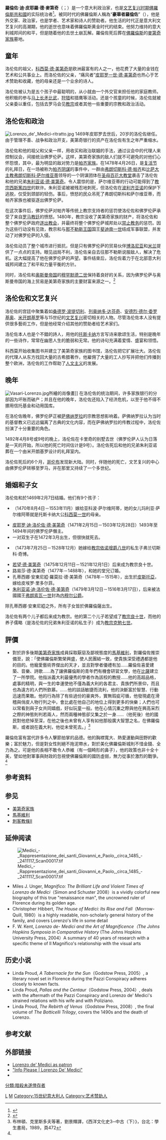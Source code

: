 {{refimprove|time=2013-09-21T21:13:43+00:00}}
{{noteTA
|1=zh-hans:美第奇; zh-tw:麥地奇;
|2=zh-hans:托斯卡纳; zh-tw:塔斯卡尼;
|3=zh-hans:博洛尼亚; zh-tw:波隆那;
|4=zh-hans:洛伦佐; zh-tw:羅倫佐;
|5=zh-hant:西斯篤; zh-hans:西斯笃; zh-hk:思道;
|6=zh-hant:依諾增爵; zh-hans:依诺增爵; zh-hk:諾森; zh-cn:意诺增爵;
|7=zh-hant:克萊孟; zh-hans:克莱孟; zh-hk:克勉;
}}
{{Infobox royalty
| name = 羅倫佐·德·美第奇
| image = Verrocchio Lorenzo de Medici.jpg
| caption = [[韋羅基奧|韋羅基奧]]製作的美第奇胸像（1480年）
| succession    =[[托斯卡纳统治者列表|佛罗伦萨僭主]]
| reign         =1469年12月2日–1492年4月8日
| predecessor   =[[皮耶罗一世·德·美第奇|皮耶罗一世·德·美第奇]]
| successor     =[[皮耶罗二世·德·美第奇|皮耶罗二世·德·美第奇]]
| spouse = [[克拉麗絲·奧爾西尼|克拉麗絲·奧爾西尼]]
| issue = [[盧克萊西婭·德·美第奇|盧克萊西婭·德·美第奇]]<br>[[皮耶羅二世·德·美第奇|皮耶羅二世·德·美第奇]]<br>[[瑪塔蓮娜·德·美第奇|瑪塔蓮娜·德·美第奇]]<br>Contessina Beatrice de' Medici<br>[[教宗良十世|教宗良十世]]<br>Luisa de' Medici<br>Contessina de' Medici<br>[[朱利亞諾·德·美第奇_(內穆爾公爵)|朱利亞諾·德·美第奇]]
| full name = 洛伦佐·迪·皮耶罗·德·美第奇<br>Lorenzo di Piero de' Medici
| noble family = [[美第奇家族|美第奇家族]]
| father = [[皮耶罗一世·德·美第奇|皮耶罗一世·德·美第奇]]
| mother = [[盧克萊西婭·圖拉布尼|盧克萊西婭·圖拉布尼]]
| birth_date = {{birth date|1449|1|1|df=y}}
| birth_place = [[佛羅倫薩共和國|佛羅倫薩共和國]][[佛羅倫薩|佛羅倫薩]]
| death_date = {{death date and age|1492|4|9|1449|1|1|df=y}}
| death_place = 佛羅倫薩共和國[[卡雷吉|卡雷吉]]
| signature = Lorenzo de' Medici.svg
}}
'''羅倫佐·迪·皮耶羅·德·麥第奇'''（{{lang-it|Lorenzo di Piero de' Medici}}；{{bd|1449年|1月1日|1492年|4月9日|catIdx=M}}）是一个意大利政治家，也是[[文艺复兴时期|文艺复兴时期]][[佛羅倫斯共和國|佛羅倫斯共和國]]的实际统治者<ref>{{cite book | last = Kent | first = F.W. | date = 2006 | location = USA | title = Lorenzo De' Medici and the Art of Magnificence | publisher = JHU Press | pages = 248 | isbn = 0801886279 }}</ref>。被同时代的佛羅倫斯人稱為“'''豪華者羅倫佐'''”（{{lang|it|Lorenzo il Magnifico}}），他是外交家、政治家，也是学者、艺术家和诗人的赞助者。他生活的时代正是意大利文艺复兴的高潮期，他的逝世也意味着佛羅倫斯黄金时代的结束。他努力维持的意大利城邦间的和平，但是随着他的去世土崩瓦解。羅倫佐死后葬在[[佛羅倫斯|佛羅倫斯]]的[[麥第奇家族|麥第奇家族]]墓地。

== 童年 ==

洛伦佐的祖父，[[科西莫·德·美第奇|科西莫·德·美第奇]]是欧洲最富有的人之一，他花费了大量的金钱在艺术和公共事业上。而洛伦佐的父亲，“痛风者”[[皮耶罗一世·德·美第奇|皮耶罗一世·德·美第奇]]也热心于艺术赞助和收藏，他的母亲还是一个业余的诗人。

洛伦佐被认为是五个孩子中最聪明的，从小就由一个外交官来担任他的家庭教师。他积极的参与[[马上长矛比武|马上长矛比武]]，[[狩猎|狩猎]]和猎鹰等活动。还是个孩童的时候，洛伦佐就被父亲委以重任，包括去罗马会见[[教宗|教宗]]或者其他一些重要的宗教和政治活动。

== 洛伦佐和政治 ==
[[File:Lorenzo_de'_Medici-ritratto.jpg|thumb]]
1469年皮耶罗去世后，20岁的洛伦佐继任。由于管理不善、战争和政治开支，美第奇银行的资产在洛伦佐有生之年严重缩水。

洛伦佐和他的祖父和父亲一样，用收买和政治联姻的手法，通过议会中的代理人来控制议会，间接统治佛罗伦萨。这样，美第奇家族的敌人们就不可避免的对他们心怀怨恨，其中，最为明显的敌对势力是[[帕齊家族|帕齐家族]]。在1478年4月26日，是[[复活节|复活节]]的礼拜日，在一场被称为[[帕齐阴谋|帕齐阴谋]]的事件中，一群由[[弗朗切斯科·德·帕齐|弗朗切斯科·德·帕齐]]和[[天主教比萨总教区|比萨大主教]][[弗朗切斯科·萨尔维亚蒂|弗朗切斯科·萨尔维亚蒂]]领导的一个阴谋团体在[[圣母百花大教堂|圣母百花大教堂]]袭击了洛伦佐和他的兄弟[[朱利亚诺·德·美第奇|朱利亚诺·德·美第奇]]。令人震惊的是，萨尔维亚蒂的行动可能得到了[[教宗西斯篤四世|教宗西斯篤四世]]的默许。朱利亚诺被被残忍地刺死，但洛伦佐在[[波利齐亚诺|波利齐亚诺]]的保护下逃脱，仅受到颈部的轻伤。事后，愤怒的民众吊死了弗朗切斯科和萨尔维亚蒂，而帕齐家族也被驱逐出佛罗伦萨。

在这次事件后，佛罗伦萨对帕齐等传统上教宗支持者的惩罚使洛伦佐和佛罗伦萨承受了来自[[聖座|罗马教廷]]的愤怒。1480年，教宗没收了美第奇家族的财产，将洛伦佐和整个佛罗伦萨政府[[绝罚|逐出教会]]，并最终将整个佛罗伦萨城邦处以[[禁止教务|禁止教务]]的惩罚。因为这些行动没有见效，教宗和与[[那不勒斯王国|那不勒斯王国]]国王[[斐迪南一世_(那不勒斯)|斐迪南一世]]结成军事联盟，并发动了对佛罗伦萨的入侵。

洛伦佐动员了整个城市进行抵抗，但是只有佛罗伦萨的贸易伙伴[[博洛尼亚|博洛尼亚]]和[[米兰|米兰]]提供了一点点的支持。眼见战局不利，洛伦佐亲自去往那不勒斯说服敌人，解决了危机。这大幅提高了他在佛罗伦萨的声望。事件结束后，洛伦佐着力于在北部意大利城邦间建立了和平和力量平衡的方针。

同时，洛伦佐和[[奥斯曼帝国|奥斯曼帝国]]的[[穆罕默德二世_(奥斯曼帝国)|穆罕默德二世]]保持着良好的关系，因为佛罗伦萨与奥斯曼帝国的海上贸易是美第奇家族的主要财富来源之一。<ref>{{cite book | last = Inalcik | first = Halil | date = 2000 | location = London | title = The Ottoman Empire: The Classical Age 1300-1600 | publisher = Orion Publishing Group | pages = 135 | isbn = 978-1-8421-2442-0 }}</ref>

== 洛伦佐和文艺复兴 ==

洛伦佐的宫廷中聚集着如[[桑德罗·波提切利|桑德罗·波提切利]]、[[列奥纳多·达芬奇|列奥纳多·达芬奇]]、[[安德烈·德尔·委罗基奥|安德烈·德尔·委罗基奥]]、[[米开朗基罗|米开朗基罗]]等与15世纪的[[文艺复兴|文艺复兴]]密切相关的人物。尽管洛伦佐本人没有提供很多藝術工作，但是他经常介绍其他的赞助者给艺术家们。

洛伦佐本人也是个不錯的詩人，用他的[[托斯卡纳|托斯卡纳]]方言写诗来歌颂生活，特别是晚年的一些诗作，常常在幽思人生的脆弱和无常。他的诗句充满着爱情、盛宴和领悟。

科西莫开始收集图书并建立了美第奇家族的图书馆，洛伦佐把它扩展壮大。洛伦佐的代理人从东方找回大量的古希腊著作，他雇佣了大量的工人抄写并把他们传播到整个欧洲，洛伦佐的工作帮助了[[人文主义|人文主义]]的发展。

== 晚年 ==
[[File:Vasari-Lorenzo.jpg|thumb]]所繪的肖像畫]]
在洛伦佐的统治期间，许多家族银行的分部因为坏账而破产；并且在他的晚年，洛伦佐还陷入了经济危机，以至于他不得不挪用信托基金和动用国库。

在洛伦佐晚年，佛罗伦萨正被[[萨佛纳罗拉|萨佛纳罗拉]]的宗教思想影响着。萨佛纳罗拉认为当时的基督教义已远远偏离了古典的文化内容，而在萨佛纳罗拉的传教过程中，洛伦佐扮演了十分重要的角色。

1492年4月8号或9号的晚上，洛伦佐在卡里奇的别墅去世（佛罗伦萨人认为日落是一天的开始，所以他的死亡时间估计是9号）。洛伦佐死后和他的兄弟朱利亚诺葬在一个由米开朗基罗设计的礼拜室内。

洛伦佐死后的6个月，[[克里斯托弗·哥伦布|哥伦布]]发现新大陆。同时，伴随他的死亡，文艺复兴的中心由佛罗伦萨转移至罗马，并在那里又持续了一个多世纪。

== 婚姻和子女 ==

洛伦佐和{{link-en|克拉麗切·奧爾西尼|Clarice Orsini}}於1469年2月7日结婚。他们有9个孩子：

* {{link-en|盧克雷齊婭·德·麥地奇 (1470年至1553年)|Lucrezia de' Medici (1470–1553)|盧克雷齊婭·迪·洛倫佐·德·美第奇}}（1470年8月4日－1553年11月）嫁给亚科波·萨尔维阿蒂，她的女儿玛利亚·萨尔维阿蒂就是托斯卡纳大公[[科西莫一世_(托斯卡纳)|科西莫一世]]的母亲。
* [[皮耶罗二世·德·美第奇|皮耶罗·迪·洛伦佐·德·美第奇]]（1471年2月15日－1503年12月28日）1493年至1494年间的佛罗伦萨僭主。
* 一对双生子在1472年3月出生，但很快就死去。
* {{link-en|瑪德萊娜·德·麥地奇 (1473年至1528年)|Maddalena de' Medici (1473–1528)|瑪德萊娜·迪·洛倫佐·德·美第奇}}（1473年7月25日－1528年12月）她嫁给[[教宗依诺增爵八世|教宗依诺增爵八世]]的私生子弗兰切斯科·奇博。
* [[良十世|若望·德·美第奇]]（1475年12月11日－1521年12月1日）后来成为教宗良十世。
* 路易莎·德·美第奇（1477年－1488年），和她的堂兄{{link-en|喬瓦尼·德·美第奇|Giovanni il Popolano}}订婚。
* 孔蒂西娜·安東尼婭·羅莫拉·德·美第奇（1478年－1515年），出生於[[皮斯托亞|皮斯托亞]]，嫁给皮埃罗·里多尔菲。
* [[朱利亚诺·德·美第奇_(内穆尔公爵)|朱利亚诺·迪·洛伦佐·德·美第奇]]（1479年3月12日－1516年3月17日），后来被法國國王[[弗朗索瓦一世_(法蘭西)|弗朗索瓦一世]]封為[[内穆尔公爵|内穆尔公爵]]。

除孔蒂西娜·安東尼婭之外，所有子女皆於佛羅倫薩出生。

洛伦佐有两个儿子都后来成为教宗。他的第二个儿子若望成了[[教宗良十世|教宗良十世]]，而他的养子儒略（是洛伦佐的兄弟朱利亚诺的私生子）成为[[教宗克勉七世|教宗克勉七世]]。

== 評價 ==
*對於許多後期[[美第奇家族|美第奇家族]]成員採取厭惡及鄙視態度的[[馬基維利|馬基維利]]，對羅倫佐推崇備至，說：「使佛羅倫斯繁榮興盛，使人民團結一致，使貴族深受禮遇都是他的目的。他寵愛藝術界傑出的天才，並且對學者優禮有加……羅倫佐喜愛建築、音樂、詩歌……為了讓佛羅倫斯的青年們有機會研習文學，他在[[比薩|比薩]]建立了一所學院。他指派義大利最優秀的學者作為該校的教授……他的高超品格，處事的精明，與一生的幸運使他不僅為義大利的各君主、貴族們所景仰，而且也為遠方的人們所欽慕。……他的談話敏捷而流利，他的決斷富於智慧、行動迅速而果敢。他的行為除了有些過份的豪爽外，實無瑕疵可循，他發現處在滑稽與俏皮人物行列之中，會比處在他自己的地位上得到更多的快樂；人們也可以常看到與子女共同嬉戲，好似玩童一般。他在心情沉重之際與他在興高采烈之際的神態則判若兩人，然而兩種神態卻又集之於一身……（他死後）他的國民對他悲悼至深，在他之後也未曾有人享有如他那般廣大智慧之名，在佛羅倫斯，或者說在義大利，他從未曾死去。」<ref name="布林頓">布林頓、克里斯多夫等著，劉景輝譯，《西洋文化史3─中古（下）》，台北：學生書局，1989，頁472</ref>

羅倫佐富有當代許多令人擊節拍掌的品德。他的胸襟寬大、熱愛運動與田野的歡樂；富於魅力，但是對女性則絕不拖泥帶水，對於美化佛羅倫斯城則不惜金錢、全力為之。可是他的長相不敢令人恭維（有一個畸形的鼻子），他的政策也非十全十美，譬如他對軍事與財政的忽視使佛羅倫斯的國防虛弱，無力從事於激烈的戰爭。<ref name="布林頓 "/>

==参考资料==
{{reflist}}
== 参见 ==
* [[美第奇家族|美第奇家族]]
* [[馬基維利|馬基維利]]
* [[刺客教條II|刺客教條II]]

== 延伸阅读 ==
[[Image:Medici_-_Rappresentazione_dei_santi_Giovanni_e_Paolo,_circa_1485_-_2411117_Scan00017.tif|thumb]]
* Miles J. Unger, ''Magnifico: The Brilliant Life and Violent Times of Lorenzo de Medici''（Simon and Schuster 2008）is a vividly colorful new biography of this true "renaissance man", the uncrowned ruler of Florence during its golden age.
* Christopher Hibbert, ''The House of Medici: Its Rise and Fall''（Morrow-Quill, 1980）is a highly readable, non-scholarly general history of the family, and covers Lorenzo's life in some detail
* F. W. Kent, ''Lorenzo de- Medici and the Art of Magnificence（The Johns Hopkins Symposia in Comparative History'' (The Johns Hopkins University Press, 2004）A summary of 40 years of research with a specific theme of Il Magnifico's relationship with the visual arts

== 历史小说 ==
* Linda Proud, ''A Tabernacle for the Sun''（Godstow Press, 2005）, a literary novel set in Florence during the Pazzi Conspiracy adheres closely to known facts.
* Linda Proud, ''Pallas and the Centaur''（Godstow Press, 2004）, deals with the aftermath of the Pazzi Conspiracy and Lorenzo de' Medici's strained relations with his wife and with Poliziano. 
* Linda Proud, ''The Rebirth of Venus''（Godstow Press, 2008）, the final volume of ''The Botticelli Trilogy'', covers the 1490s and the death of Lorenzo.

== 参考文献 ==
{{reflist|2}}

== 外部链接 ==
* [http://www.themedicifamily.com/Lorenzo-de-Medici.html Lorenzo de' Medici as patron] {{Wayback|url=http://www.themedicifamily.com/Lorenzo-de-Medici.html |date=20210108024408 }}
* [http://www.infoplease.com/ce6/people/A0832477.html "Info Please | Lorenzo De' Medici"] {{Wayback|url=http://www.infoplease.com/ce6/people/A0832477.html |date=20120622160808 }}
* {{Librivox author |id=12335}}

{{start box}}
{{S-hou|[[美迪奇家族|麥地奇家族]]|1449年|1月1日|1492年|4月9日|}}
{{S-reg}}
{{s-before|[[皮耶罗一世·德·美第奇|皮耶罗一世·德·美第奇]]}}
{{s-title|[[佛罗伦萨统治者列表|佛罗伦萨僭主]]|1469年－1492年<br />1478年前与[[朱利亚诺·德·美第奇|朱利亚诺·德·美第奇]]共同统治}}
{{s-after|[[皮耶罗二世·德·美第奇|皮耶罗二世·德·美第奇]]}}
{{end box}}
{{美第奇家族}}
{{Authority control}}
[[Category:美第奇家族|L]]
[[Category:佛罗伦萨人|M]]
[[Category:15世纪意大利人|Category:15世纪意大利人]]
[[Category:艺术赞助人|Category:艺术赞助人]]
[[分類:暗殺未遂倖存者|分類:暗殺未遂倖存者]]